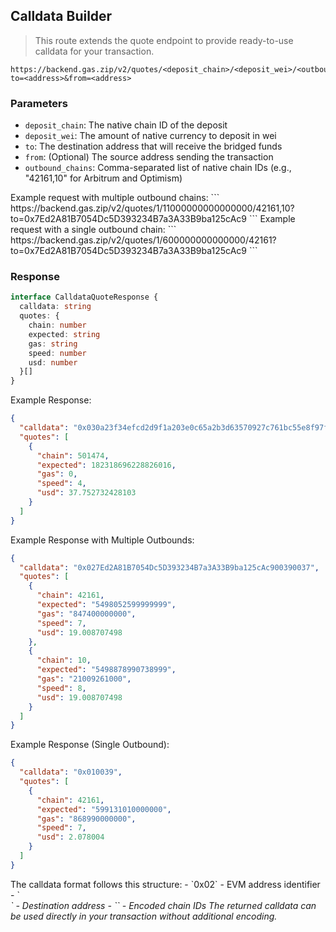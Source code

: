 
## Calldata Builder

> This route extends the quote endpoint to provide ready-to-use calldata for your transaction.

```
https://backend.gas.zip/v2/quotes/<deposit_chain>/<deposit_wei>/<outbound_chains>?to=<address>&from=<address>
```

### Parameters

- `deposit_chain`: The native chain ID of the deposit
- `deposit_wei`: The amount of native currency to deposit in wei
- `to`: The destination address that will receive the bridged funds
- `from`: (Optional) The source address sending the transaction
- `outbound_chains`: Comma-separated list of native chain IDs (e.g., "42161,10" for Arbitrum and Optimism)

<Callout type="info">
Example request with multiple outbound chains:
```
https://backend.gas.zip/v2/quotes/1/11000000000000000/42161,10?to=0x7Ed2A81B7054Dc5D393234B7a3A33B9ba125cAc9
```
</Callout>

<Callout type="info">
Example request with a single outbound chain:
```
https://backend.gas.zip/v2/quotes/1/600000000000000/42161?to=0x7Ed2A81B7054Dc5D393234B7a3A33B9ba125cAc9
```
</Callout>

### Response

```typescript
interface CalldataQuoteResponse {
  calldata: string
  quotes: {
    chain: number
    expected: string
    gas: string
    speed: number
    usd: number
  }[]
}
```

Example Response:
```json
{
  "calldata": "0x030a23f34efcd2d9f1a203e0c65a2b3d63570927c761bc55e8f97f5100e1abe56800f5",
  "quotes": [
    {
      "chain": 501474,
      "expected": 182318696228826016,
      "gas": 0,
      "speed": 4,
      "usd": 37.752732428103
    }
  ]
}
```

Example Response with Multiple Outbounds:
```json
{
  "calldata": "0x027Ed2A81B7054Dc5D393234B7a3A33B9ba125cAc900390037",
  "quotes": [
    {
      "chain": 42161,
      "expected": "5498052599999999",
      "gas": "847400000000",
      "speed": 7,
      "usd": 19.008707498
    },
    {
      "chain": 10,
      "expected": "5498878990738999",
      "gas": "21009261000",
      "speed": 8,
      "usd": 19.008707498
    }
  ]
}
```

Example Response (Single Outbound):
```json
{
  "calldata": "0x010039",
  "quotes": [
    {
      "chain": 42161,
      "expected": "599131010000000",
      "gas": "868990000000",
      "speed": 7,
      "usd": 2.078004
    }
  ]
}
```

<Callout type="info">
The calldata format follows this structure:
- `0x02` - EVM address identifier
- `<address>` - Destination address
- `<chain_ids>` - Encoded chain IDs
</Callout>

<Callout type="warning">
The returned calldata can be used directly in your transaction without additional encoding.
</Callout>